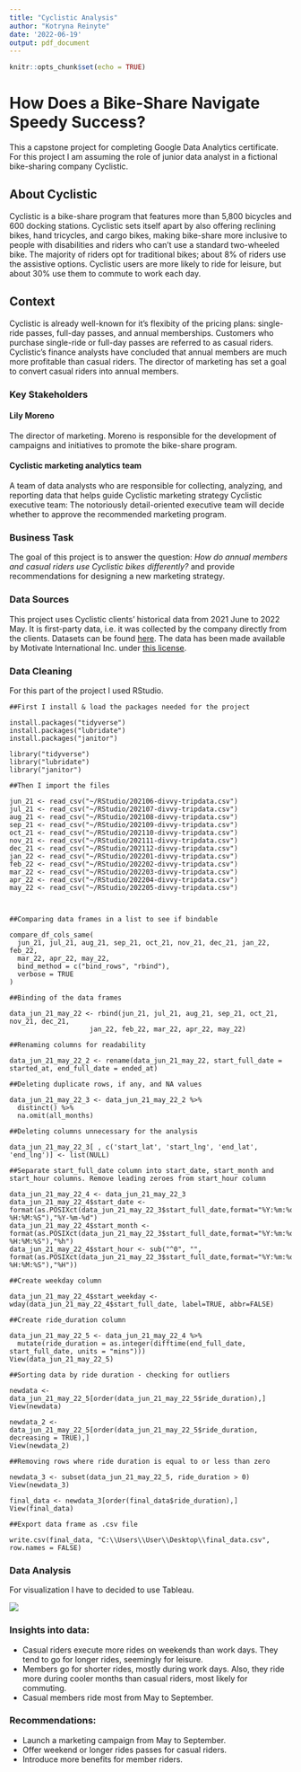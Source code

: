 ---
title: "Cyclistic Analysis"
author: "Kotryna Reinyte"
date: '2022-06-19'
output: pdf_document
---

```{r setup, include=FALSE}
knitr::opts_chunk$set(echo = TRUE)
```

# How Does a Bike-Share Navigate Speedy Success?

This a capstone project for completing Google Data Analytics certificate. For this project I am assuming the role of junior data analyst in a fictional bike-sharing company Cyclistic.

## About Cyclistic

Cyclistic is a bike-share program that features more than 5,800 bicycles and 600 docking stations. Cyclistic sets itself apart by also offering reclining bikes, hand tricycles, and cargo bikes, making bike-share more inclusive to people with disabilities and riders who can’t use a standard two-wheeled bike. The majority of riders opt for traditional bikes; about 8% of riders use the assistive options. Cyclistic users are more likely to ride for leisure, but about 30% use them to commute to work each day.

## Context

Cyclistic is already well-known for it’s flexibity of the pricing plans: single-ride passes, full-day passes, and annual memberships. Customers who purchase single-ride or full-day passes are referred to as casual riders.  Cyclistic’s finance analysts have concluded that annual members are much more profitable than casual riders. The director of marketing has set a goal to convert casual riders into annual members. 

### Key Stakeholders

#### Lily Moreno
The director of marketing. Moreno is responsible for the development of campaigns and initiatives to promote the bike-share program. 

#### Cyclistic marketing analytics team 
A team of data analysts who are responsible for collecting, analyzing, and reporting data that helps guide Cyclistic marketing strategy
Cyclistic executive team: The notoriously detail-oriented executive team will decide whether to approve the recommended marketing program.

### Business Task

The goal of this project is to answer the question: *How do annual members and casual riders use Cyclistic bikes differently?* and provide recommendations for designing a new marketing strategy.

### Data Sources

This project uses Cyclistic clients’ historical data from 2021 June to 2022 May. It is first-party data, i.e. it was collected by the company directly from the clients. Datasets can be found [here](https://divvy-tripdata.s3.amazonaws.com/index.html). The data has been made available by Motivate International Inc. under [this license](https://ride.divvybikes.com/data-license-agreement).

### Data Cleaning

For this part of the project I used RStudio.


``` 
##First I install & load the packages needed for the project

install.packages("tidyverse")
install.packages("lubridate")
install.packages("janitor")

library("tidyverse")
library("lubridate")
library("janitor")

##Then I import the files

jun_21 <- read_csv("~/RStudio/202106-divvy-tripdata.csv")
jul_21 <- read_csv("~/RStudio/202107-divvy-tripdata.csv")
aug_21 <- read_csv("~/RStudio/202108-divvy-tripdata.csv") 
sep_21 <- read_csv("~/RStudio/202109-divvy-tripdata.csv")
oct_21 <- read_csv("~/RStudio/202110-divvy-tripdata.csv")
nov_21 <- read_csv("~/RStudio/202111-divvy-tripdata.csv")
dec_21 <- read_csv("~/RStudio/202112-divvy-tripdata.csv")
jan_22 <- read_csv("~/RStudio/202201-divvy-tripdata.csv")
feb_22 <- read_csv("~/RStudio/202202-divvy-tripdata.csv")
mar_22 <- read_csv("~/RStudio/202203-divvy-tripdata.csv")
apr_22 <- read_csv("~/RStudio/202204-divvy-tripdata.csv")
may_22 <- read_csv("~/RStudio/202205-divvy-tripdata.csv")



##Comparing data frames in a list to see if bindable

compare_df_cols_same(
  jun_21, jul_21, aug_21, sep_21, oct_21, nov_21, dec_21, jan_22, feb_22, 
  mar_22, apr_22, may_22,
  bind_method = c("bind_rows", "rbind"),
  verbose = TRUE
)

##Binding of the data frames

data_jun_21_may_22 <- rbind(jun_21, jul_21, aug_21, sep_21, oct_21, nov_21, dec_21, 
                    jan_22, feb_22, mar_22, apr_22, may_22)

##Renaming columns for readability

data_jun_21_may_22_2 <- rename(data_jun_21_may_22, start_full_date = started_at, end_full_date = ended_at)

##Deleting duplicate rows, if any, and NA values

data_jun_21_may_22_3 <- data_jun_21_may_22_2 %>% 
  distinct() %>%
  na.omit(all_months)

##Deleting columns unnecessary for the analysis

data_jun_21_may_22_3[ , c('start_lat', 'start_lng', 'end_lat', 'end_lng')] <- list(NULL)

##Separate start_full_date column into start_date, start_month and start_hour columns. Remove leading zeroes from start_hour column

data_jun_21_may_22_4 <- data_jun_21_may_22_3
data_jun_21_may_22_4$start_date <- format(as.POSIXct(data_jun_21_may_22_3$start_full_date,format="%Y:%m:%d %H:%M:%S"),"%Y-%m-%d")
data_jun_21_may_22_4$start_month <- format(as.POSIXct(data_jun_21_may_22_3$start_full_date,format="%Y:%m:%d %H:%M:%S"),"%h")
data_jun_21_may_22_4$start_hour <- sub("^0", "", format(as.POSIXct(data_jun_21_may_22_3$start_full_date,format="%Y:%m:%d %H:%M:%S"),"%H"))

##Create weekday column

data_jun_21_may_22_4$start_weekday <- wday(data_jun_21_may_22_4$start_full_date, label=TRUE, abbr=FALSE)

##Create ride_duration column

data_jun_21_may_22_5 <- data_jun_21_may_22_4 %>% 
  mutate(ride_duration = as.integer(difftime(end_full_date, start_full_date, units = "mins")))
View(data_jun_21_may_22_5)

##Sorting data by ride duration - checking for outliers

newdata <- data_jun_21_may_22_5[order(data_jun_21_may_22_5$ride_duration),]
View(newdata)

newdata_2 <- data_jun_21_may_22_5[order(data_jun_21_may_22_5$ride_duration, decreasing = TRUE),]
View(newdata_2)

##Removing rows where ride duration is equal to or less than zero

newdata_3 <- subset(data_jun_21_may_22_5, ride_duration > 0)
View(newdata_3)

final_data <- newdata_3[order(final_data$ride_duration),]
View(final_data)

##Export data frame as .csv file

write.csv(final_data, "C:\\Users\\User\\Desktop\\final_data.csv", row.names = FALSE)
```

### Data Analysis

For visualization I have to decided to use Tableau.

![](C:\Users\User\Documents\Cyclistic Dashboard.png)

### Insights into data:

* Casual riders execute more rides on weekends than work days. They tend to go for longer rides, seemingly for leisure.
* Members go for shorter rides, mostly during work days. Also, they ride more during cooler months than casual riders, most likely for commuting.
* Casual members ride most from May to September.

### Recommendations:

* Launch a marketing campaign from May to September.
* Offer weekend or longer rides passes for casual riders.
* Introduce more benefits for member riders.
